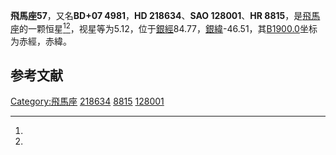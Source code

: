 {{Starbox begin
| name = 飛馬座57
}}
{{Starbox observe
| epoch = [[J2000.0|J2000.0]]
| constell = [[飛馬座|飛馬座]]<ref name=SIMBAD>{{cite web
 | url=http://simbad.u-strasbg.fr/simbad/sim-id?Ident=HR+8815
 | title =Pulsating variable Star
 | publisher=Centre de Données astronomiques de Strasbourg
 | work=SIMBAD
 | accessdate=2012-07-13}}</ref><ref name=DATA>{{cite web
 | url=http://vizier.u-strasbg.fr/viz-bin/VizieR-5?-out.add=.&-source=5050&-corr=PK=HR&-out.max=9999&HR=8815
 | title=VizieR Detailed Page
 | accessdate=2012-07-13
 | archive-date=2016-03-04
 | archive-url=https://web.archive.org/web/20160304203228/http://vizier.u-strasbg.fr/viz-bin/VizieR-5?-out.add=.&-source=5050&-corr=PK=HR&-out.max=9999&HR=8815
 | dead-url=no
 }}</ref>
| 星官 = 
| ra = {{RA|23|9|31.5}}<ref name=SIMBAD /><ref name=DATA />
| dec = {{DEC|+8|40|38}}<ref name=SIMBAD /><ref name=DATA />
| appmag_v = 5.12<ref name=SIMBAD /><ref name=DATA />
}}
{{Starbox character
| class = M4IIIS+A2V<ref name=SIMBAD /><ref name=DATA />
| b-v = 1.47<ref name=SIMBAD /><ref name=DATA />
| u-b = 1.01<ref name=SIMBAD /><ref name=DATA />
| r-i = 1.26<ref name=SIMBAD /><ref name=DATA />
| variable = 
}}
{{Starbox astrometry
| radial_v = 1.01
| prop_mo_ra = 14
| parallax = 0.007
| p_error = 
}}
{{Starbox catalog
| names =BD+07 4981，[[SAO星表|SAO]] 128001，[[HD星表|HD]] 218634，[[HR星表|HR]] 8815}}
{{Starbox reference |Simbad=HR+8815}}
{{Starbox end}}

'''飛馬座57'''，又名'''BD+07 4981'''，'''HD 218634'''、'''SAO 128001'''、'''HR 8815'''，是[[飛馬座|飛馬座]]的一颗恒星<ref name=SIMBAD /><ref name=DATA />，视星等为5.12，位于[[銀道座標系|銀經]]84.77，[[銀道座標系|銀緯]]-46.51，其[[B1900.0|B1900.0]]坐标为赤經{{RA|23|4|28.5}}，赤緯{{DEC|+8|-46.51|7}}。

== 参考文献 ==
{{reflist}}

{{飞马座恒星}}

[[Category:飛馬座|Category:飛馬座]]
[[Category:HD和HDE天體|218634]]
[[Category:HR天體|8815]]
[[Category:SAO天體|128001]]


{{star-stub}}